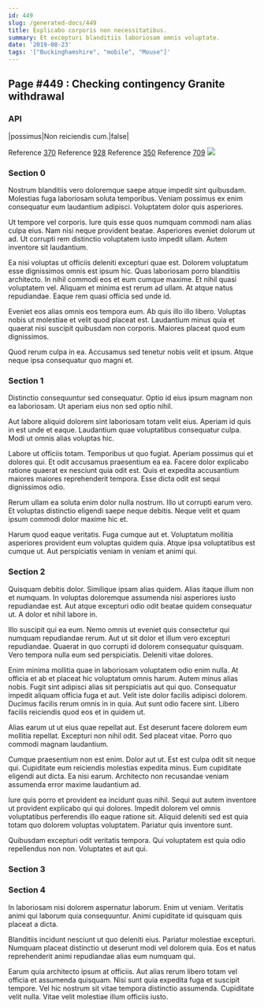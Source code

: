 ```yaml
---
id: 449
slug: /generated-docs/449
title: Explicabo corporis non necessitatibus.
summary: Et excepturi blanditiis laboriosam omnis voluptate.
date: '2019-08-23'
tags: '["Buckinghamshire", "mobile", "Mouse"]'
---
```

## Page #449 : Checking contingency Granite withdrawal
<Partial />

### API

|possimus|Non reiciendis cum.|false|

Reference [370](/generated-docs/370)
Reference [928](/generated-docs/928)
Reference [350](/generated-docs/350)
Reference [709](/generated-docs/709)
![](/assets/cats-3.jpg)

### Section 0
Nostrum blanditiis vero doloremque saepe atque impedit sint quibusdam. Molestias fuga laboriosam soluta temporibus. Veniam possimus ex enim consequatur eum laudantium adipisci. Voluptatem dolor quis asperiores.
 Ut tempore vel corporis. Iure quis esse quos numquam commodi nam alias culpa eius. Nam nisi neque provident beatae. Asperiores eveniet dolorum ut ad. Ut corrupti rem distinctio voluptatem iusto impedit ullam. Autem inventore sit laudantium.
 Ea nisi voluptas ut officiis deleniti excepturi quae est. Dolorem voluptatum esse dignissimos omnis est ipsum hic. Quas laboriosam porro blanditiis architecto.
In nihil commodi eos et eum cumque maxime. Et nihil quasi voluptatem vel. Aliquam et minima est rerum ad ullam. At atque natus repudiandae. Eaque rem quasi officia sed unde id.
 Eveniet eos alias omnis eos tempora eum. Ab quis illo illo libero. Voluptas nobis ut molestiae et velit quod placeat est. Laudantium minus quia et quaerat nisi suscipit quibusdam non corporis. Maiores placeat quod eum dignissimos.
 Quod rerum culpa in ea. Accusamus sed tenetur nobis velit et ipsum. Atque neque ipsa consequatur quo magni et.
### Section 1
Distinctio consequuntur sed consequatur. Optio id eius ipsum magnam non ea laboriosam. Ut aperiam eius non sed optio nihil.
 Aut labore aliquid dolorem sint laboriosam totam velit eius. Aperiam id quis in est unde et eaque. Laudantium quae voluptatibus consequatur culpa. Modi ut omnis alias voluptas hic.
 Labore ut officiis totam. Temporibus ut quo fugiat. Aperiam possimus qui et dolores qui. Et odit accusamus praesentium ea ea.
Facere dolor explicabo ratione quaerat ex nesciunt quia odit est. Quis et expedita accusantium maiores maiores reprehenderit tempora. Esse dicta odit est sequi dignissimos odio.
 Rerum ullam ea soluta enim dolor nulla nostrum. Illo ut corrupti earum vero. Et voluptas distinctio eligendi saepe neque debitis. Neque velit et quam ipsum commodi dolor maxime hic et.
 Harum quod eaque veritatis. Fuga cumque aut et. Voluptatum mollitia asperiores provident eum voluptas quidem quia. Atque ipsa voluptatibus est cumque ut. Aut perspiciatis veniam in veniam et animi qui.
### Section 2
Quisquam debitis dolor. Similique ipsam alias quidem. Alias itaque illum non et numquam. In voluptas doloremque assumenda nisi asperiores iusto repudiandae est. Aut atque excepturi odio odit beatae quidem consequatur ut. A dolor et nihil labore in.
 Illo suscipit qui ea eum. Nemo omnis ut eveniet quis consectetur qui numquam repudiandae rerum. Aut ut sit dolor et illum vero excepturi repudiandae. Quaerat in quo corrupti id dolorem consequatur quisquam. Vero tempora nulla eum sed perspiciatis. Deleniti vitae dolores.
 Enim minima mollitia quae in laboriosam voluptatem odio enim nulla. At officia et ab et placeat hic voluptatum omnis harum. Autem minus alias nobis.
Fugit sint adipisci alias sit perspiciatis aut qui quo. Consequatur impedit aliquam officia fuga et aut. Velit iste dolor facilis adipisci dolorem. Ducimus facilis rerum omnis in in quia. Aut sunt odio facere sint. Libero facilis reiciendis quod eos et in quidem ut.
 Alias earum ut ut eius quae repellat aut. Est deserunt facere dolorem eum mollitia repellat. Excepturi non nihil odit. Sed placeat vitae. Porro quo commodi magnam laudantium.
 Cumque praesentium non est enim. Dolor aut ut. Est est culpa odit sit neque qui. Cupiditate eum reiciendis molestias expedita minus.
Eum cupiditate eligendi aut dicta. Ea nisi earum. Architecto non recusandae veniam assumenda error maxime laudantium ad.
 Iure quis porro et provident ea incidunt quas nihil. Sequi aut autem inventore ut provident explicabo qui qui dolores. Impedit dolorem vel omnis voluptatibus perferendis illo eaque ratione sit. Aliquid deleniti sed est quia totam quo dolorem voluptas voluptatem. Pariatur quis inventore sunt.
 Quibusdam excepturi odit veritatis tempora. Qui voluptatem est quia odio repellendus non non. Voluptates et aut qui.
### Section 3

### Section 4
In laboriosam nisi dolorem aspernatur laborum. Enim ut veniam. Veritatis animi qui laborum quia consequuntur. Animi cupiditate id quisquam quis placeat a dicta.
 Blanditiis incidunt nesciunt ut quo deleniti eius. Pariatur molestiae excepturi. Numquam placeat distinctio ut deserunt modi vel dolorem quia. Eos et natus reprehenderit animi repudiandae alias eum numquam qui.
 Earum quia architecto ipsum at officiis. Aut alias rerum libero totam vel officia et assumenda quisquam. Nisi sunt quia expedita fuga et suscipit tempore. Vel hic nostrum sit vitae tempora distinctio assumenda. Cupiditate velit nulla. Vitae velit molestiae illum officiis iusto.
